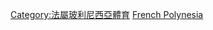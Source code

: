 {{Commonscat|Association football in Australia}}

[[Category:法屬玻利尼西亞體育|Category:法屬玻利尼西亞體育]]
[[Category:大洋洲各国足球|French Polynesia]]